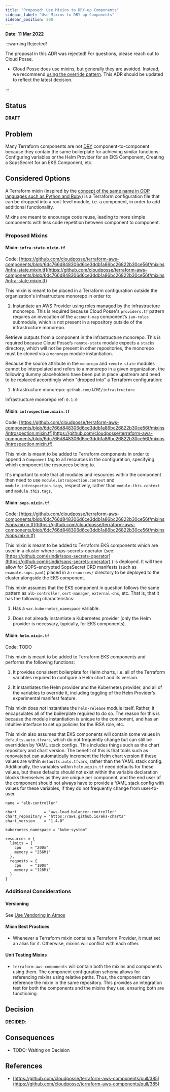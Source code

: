 ```yaml
---
title: "Proposed: Use Mixins to DRY-up Components"
sidebar_label: "Use Mixins to DRY-up Components"
sidebar_position: 200
---
```


**Date**: **11 Mar 2022**

:::warning Rejected!

The proposal in this ADR was rejected! For questions, please reach out to Cloud Posse.

- Cloud Posse does use mixins, but generally they are avoided. Instead, we recommend [using the override pattern](/learn/component-development#how-can-terraform-modules-or-resources-be-added-to-a-component). This ADR should be updated to reflect the latest decision.

:::

## Status
**DRAFT**

## Problem
Many Terraform components are not [DRY](https://en.wikipedia.org/wiki/Don%27t_repeat_yourself) component-to-component because they contain the same boilerplate for achieving similar functions: Configuring variables or the Helm Provider for an EKS Component, Creating a SopsSecret for an EKS Component, etc.

## Considered Options

A Terraform mixin (inspired by the [concept of the same name in OOP languages such as Python and Ruby](https://en.wikipedia.org/wiki/Mixin)) is a Terraform configuration file that can be dropped into a root-level module, i.e. a component, in order to add additional functionality.

Mixins are meant to encourage code reuse, leading to more simple components with less code repetition between component to component.

### Proposed Mixins

#### Mixin: `infra-state.mixin.tf`

Code: [https://github.com/cloudposse/terraform-aws-components/blob/6dc766d848306d6ce3ddb1a86bc26822b30ce56f/mixins/infra-state.mixin.tf](https://github.com/cloudposse/terraform-aws-components/blob/6dc766d848306d6ce3ddb1a86bc26822b30ce56f/mixins/infra-state.mixin.tf)

This mixin is meant to be placed in a Terraform configuration outside the organization's infrastructure monorepo in order to:

1. Instantiate an AWS Provider using roles managed by the infrastructure monorepo. This is required because Cloud Posse's `providers.tf` pattern requires an invocation of the `account-map` component’s `iam-roles` submodule, which is not present in a repository outside of the infrastructure monorepo.

Retrieve outputs from a component in the infrastructure monorepo. This is required because Cloud Posse’s `remote-state` module expects a `stacks` directory, which will not be present in other repositories, the monorepo must be cloned via a `monorepo` module instantiation.

Because the source attribute in the `monorepo` and `remote-state` modules cannot be interpolated and refers to a monorepo in a given organization, the following dummy placeholders have been put in place upstream and need to be replaced accordingly when "dropped into" a Terraform configuration:

1. Infrastructure monorepo: `github.com/ACME/infrastructure`

Infrastructure monorepo ref: `0.1.0`

#### Mixin: `introspection.mixin.tf`

Code: [https://github.com/cloudposse/terraform-aws-components/blob/6dc766d848306d6ce3ddb1a86bc26822b30ce56f/mixins/introspection.mixin.tf](https://github.com/cloudposse/terraform-aws-components/blob/6dc766d848306d6ce3ddb1a86bc26822b30ce56f/mixins/introspection.mixin.tf)

This mixin is meant to be added to Terraform components in order to append a `Component` tag to all resources in the configuration, specifying which component the resources belong to.

It's important to note that all modules and resources within the component then need to use `module.introspection.context` and `module.introspection.tags`, respectively, rather than `module.this.context` and `module.this.tags`.

#### Mixin: `sops.mixin.tf`

Code: [https://github.com/cloudposse/terraform-aws-components/blob/6dc766d848306d6ce3ddb1a86bc26822b30ce56f/mixins/sops.mixin.tf](https://github.com/cloudposse/terraform-aws-components/blob/6dc766d848306d6ce3ddb1a86bc26822b30ce56f/mixins/sops.mixin.tf)

This mixin is meant to be added to Terraform EKS components which are used in a cluster where sops-secrets-operator (see: [https://github.com/isindir/sops-secrets-operator](https://github.com/isindir/sops-secrets-operator) ) is deployed. It will then allow for SOPS-encrypted SopsSecret CRD manifests (such as `example.sops.yaml`) placed in a `resources/` directory to be deployed to the cluster alongside the EKS component.

This mixin assumes that the EKS component in question follows the same pattern as `alb-controller`, `cert-manager`, `external-dns`, etc. That is, that it has the following characteristics:

1. Has a `var.kubernetes_namespace` variable.

2. Does not already instantiate a Kubernetes provider (only the Helm provider is necessary, typically, for EKS components).

#### Mixin: `helm.mixin.tf`

Code: TODO

This mixin is meant to be added to Terraform EKS components and performs the following functions:

1. It provides consistent boilerplate for Helm charts, i.e. all of the Terraform variables required to configure a Helm chart and its version.

2. It instantiates the Helm provider and the Kubernetes provider, and all of the variables to override it, including toggling of the Helm Provider’s experimental manifest feature.

This mixin does _not_ instantiate the `helm-release` module itself. Rather, it encapsulates all of the boilerplate required to do so. The reason for this is because the module instantiation is unique to the component, and has an intuitive interface to set up policies for the IRSA role, etc.

This mixin also assumes that EKS components will contain some values in `defaults.auto.tfvars`, which do not frequently change but can still be overridden by YAML stack configs. This includes things such as the chart repository and chart version. The benefit of this is that tools such as [renovatebot](https://github.com/renovatebot) can automatically increment the Helm chart version if these values are within `defaults.auto.tfvars`, rather than the YAML stack config. Additionally, the variables within `helm.mixin.tf` need defaults for these values, but these defaults should not exist within the variable declaration blocks themselves as they are unique per component, and the end user of the component should not always have to provide a YAML stack config with values for these variables, if they do not frequently change from user-to-user.

```
name = "alb-controller"

chart            = "aws-load-balancer-controller"
chart_repository = "https://aws.github.io/eks-charts"
chart_version    = "1.4.0"

kubernetes_namespace = "kube-system"

resources = {
  limits = {
    cpu    = "200m"
    memory = "256Mi"
  },
  requests = {
    cpu    = "100m"
    memory = "128Mi"
  }
}
```

### Additional Considerations

#### Versioning

See [Use Vendoring in Atmos](/resources/adrs/adopted/use-vendoring-in-atmos)

#### Mixin Best Practices

- Whenever a Terraform mixin contains a Terraform Provider, it must set an alias for it. Otherwise, mixins will conflict with each other.

#### Unit Testing Mixins

- `terraform-aws-components` will contain both the mixins and components using them. The component configuration schema allows for referencing mixins using relative paths. Thus, the component can reference the mixin in the same repository. This provides an integration test for both the components and the mixins they use, ensuring both are functioning.

## Decision

**DECIDED**:

## Consequences

- TODO: Waiting on Decision

## References

- [https://github.com/cloudposse/terraform-aws-components/pull/385](https://github.com/cloudposse/terraform-aws-components/pull/385)


